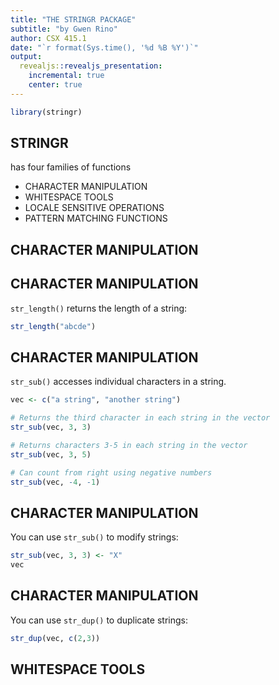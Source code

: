 ```yaml
---
title: "THE STRINGR PACKAGE"
subtitle: "by Gwen Rino"
author: CSX 415.1
date: "`r format(Sys.time(), '%d %B %Y')`"
output: 
  revealjs::revealjs_presentation:
    incremental: true
    center: true
---
```

```r
library(stringr)
```

## STRINGR  
has four families of functions

- CHARACTER MANIPULATION  
- WHITESPACE TOOLS  
- LOCALE SENSITIVE OPERATIONS  
- PATTERN MATCHING FUNCTIONS  

## CHARACTER MANIPULATION

## CHARACTER MANIPULATION

`str_length()` returns the length of a string:
```r
str_length("abcde")
```

## CHARACTER MANIPULATION

`str_sub()` accesses individual characters in a string.  

```r
vec <- c("a string", "another string")

# Returns the third character in each string in the vector
str_sub(vec, 3, 3)

# Returns characters 3-5 in each string in the vector
str_sub(vec, 3, 5)

# Can count from right using negative numbers
str_sub(vec, -4, -1)
```

## CHARACTER MANIPULATION

You can use `str_sub()` to modify strings:
```r
str_sub(vec, 3, 3) <- "X"
vec
```

## CHARACTER MANIPULATION

You can use `str_dup()` to duplicate strings:
```r
str_dup(vec, c(2,3))
```

## WHITESPACE TOOLS

